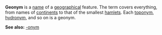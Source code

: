 '''Geonym''' is a [[name]] of a [[geography|geographical]] feature. The term covers everything, from names of [[continent]]s to that of the smallest [[Hamlet_(place)|hamlet]]s. Each [[toponym]], [[hydronym]], and so on is a geonym.

'''See also:''' [[-onym]]